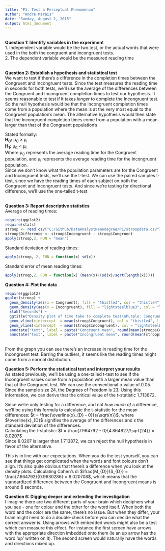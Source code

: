 ```yaml
---
title: "P1: Test a Perceptual Phenomenon"
author: "Andre Marais"
date: "Sunday, August 2, 2015"
output: html_document
---
```



</br>
**Question 1: Identify variables in the experiment** </br>
  1. Independent variable would be the two test, or the actual words that were used in the both the congruent and incongruent tests.  </br>
  2. The dependent variable would be the measured reading time </br></br>


**Question 2: Establish a hypothesis and statistical test** </br>
We want to test if there's a difference in the completion times between the Congruent and Incongruent tests. Since the test measures the reading time in seconds for both tests, we'll use the average of the differences between the Congruent and Incongruent completion times to test our hypothesis. It seems reasonable to test if it takes *longer* to complete the Incongruent test. So the null hypothesis would be that the Incongruent completion times come from a population where the mean is at the very most equal to the Congruent population's mean. The alternative hypothesis would then state that the Incongruent completion times come from a population with a mean larger than that of the Congruent population's. 

Stated formally: </br>
**H~0~:** &mu;~C~ &ge; &mu;~I~ </br>
**H~1~:** &mu;~C~ < &mu;~I~ </br>
Where &mu;~C~ represents the average reading time for the Congruent population, and &mu;~I~ represents the average reading time for the Incongruent population.  </br> 
Since we don't know what the population parameters are for the Congruent and Incongruent tests, we'll use the t-test. We can use the paired samples t-test, since we have the reading times of each subject on both the Congruent and Incongruent tests. And since we're testing for directional difference, we'll use the one-tailed t-test  </br></br>

**Question 3: Report descriptive statistics**</br>
Average of reading times:
```r
require(ggplot2)
require(stats)
stroop <- read.csv("C:/Github/DataAnalystNanodegree/P1/stroopdata.csv")
stroop$Difference <- stroop$Incongruent - stroop$Congruent
apply(stroop,2, FUN = "mean")
```
Standard deviation of reading times:
```r
apply(stroop, 2, FUN = function(x) sd(x))
```
Standard error of mean reading times:
```r
apply(stroop,2, FUN = function(x) (mean(x)/(sd(x)/sqrt(length(x)))))
```



**Question 4: Plot the data** </br>
```r
require(ggplot2)
ggplot(stroop) + 
  geom_density(aes(x = Congruent), fill = "thistle3", col = "thistle4", alpha = .8, size = 1) + 
  geom_density(aes(x = Incongruent), fill = "lightsteelblue3", col = "lightsteelblue4", alpha = .8, size = 1) +
  xlab("Seconds") +
  ggtitle("Density plot of time take to complete test\nPurple: Congruent | Blue: Incongruent") +
  geom_vline(xintercept  = mean(stroop$Congruent), col = "thistle4", linetype = "longdash", size = 1)+
  geom_vline(xintercept  = mean(stroop$Incongruent), col = "lightsteelblue4", linetype = "longdash", size = 1)+
  annotate("text", label = paste("Congruent mean", round(mean(stroop$Congruent),2)), x =mean(stroop$Congruent) , y = .02, col = "thistle4") +
  annotate("text", label = paste("Incongruent mean", round(mean(stroop$Incongruent),2)), x =mean(stroop$Incongruent) , y = .01, col = "lightsteelblue4") 

```
</br>From the graph you can see there's an increase in reading time for the Incongruent test. Barring the outliers, it seems like the reading times might come from a normal distribution.  </br>

**Question 5: Perform the statistical test and interpret your results**</br>
As stated previously, we'll be using a one-tailed t-test to see if the Incongruent values come from a population with a larger mean value than that of the Congruent test. We can use the conventional &alpha; value of $0.05$. Since the sample size $24$, the Degrees of Freedom is $23$. Using this information, we can derive that the critical value of the t-statistic $1.713872$. 

Since we're only testing for a difference, and not *how much of* a difference, we'll be using this formula to calculate the t-statistic for the mean differences: $t = \frac{\overline{x}_{D} - 0}{s/\sqrt{n}}$, 
where $\overline{x}_{D}$ signifies the average of the differences and $s$ the standard deviation of the differences.  </br>
Calculating the t-statistic: $t = \frac{7.964792 - 0}{4.864827/\sqrt{24}} = 8.0207$ </br>
Since $8.0207$ is larger than $1.713872$, we can reject the null hypothesis in favor of the alternative. </br>

This is in line with our expectations. When you do the test yourself, you can see that things get complicated when the words and font colours don't align. It's also quite obvious that there's a difference when you look at the density plots. Calculating Cohen's d: $\frac{M_{D}}{S_{D}} = \frac{7.964792}{0.9930286} = 8.020708$, which means that the standardized difference between the Congruent and Incongruent means is around 8 seconds. </br>

**Question 6: Digging deeper and extending the investigation**</br>
I imagine there are two different parts of your brain which deciphers what you see - one for colour and the other for the word itself. When both the word and the color are the same, there's no issue. But when they differ, your brain might need to do a double-check before you can decide what the correct answer is. Using arrows with embedded words might also be a test which can measure this effect. For instance the first screen have arrows with the appropriate direction imbedded onto them (ie an up arrow has the word 'up' written on it). The second screen would naturally have the words and directions mixed up. 